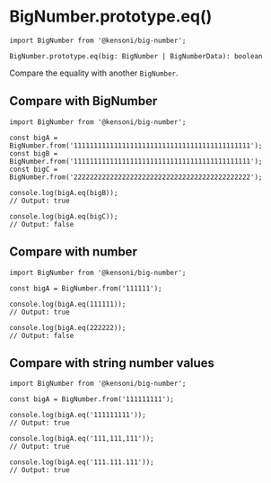 
<Meta title="Prototype/BigNumber.prototype.eq()" />

# BigNumber.prototype.eq()

```tsx
import BigNumber from '@kensoni/big-number';

BigNumber.prototype.eq(big: BigNumber | BigNumberData): boolean
```

Compare the equality with another `BigNumber`.

## Compare with BigNumber

```tsx
import BigNumber from '@kensoni/big-number';

const bigA = BigNumber.from('11111111111111111111111111111111111111111111');
const bigB = BigNumber.from('11111111111111111111111111111111111111111111');
const bigC = BigNumber.from('22222222222222222222222222222222222222222222');

console.log(bigA.eq(bigB));
// Output: true

console.log(bigA.eq(bigC));
// Output: false
```

## Compare with number

```tsx
import BigNumber from '@kensoni/big-number';

const bigA = BigNumber.from('111111');

console.log(bigA.eq(111111));
// Output: true

console.log(bigA.eq(222222));
// Output: false
```

## Compare with string number values

```tsx
import BigNumber from '@kensoni/big-number';

const bigA = BigNumber.from('111111111');

console.log(bigA.eq('111111111'));
// Output: true

console.log(bigA.eq('111,111,111'));
// Output: true

console.log(bigA.eq('111.111.111'));
// Output: true
```